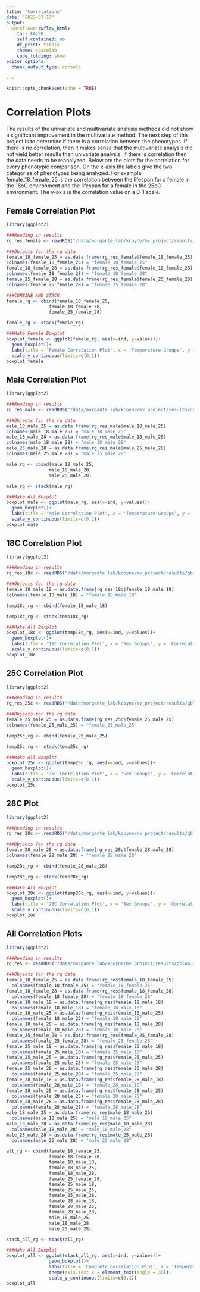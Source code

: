 ```yaml
---
title: "Correlations"
date: “2022-03-17"
output:
  workflowr::wflow_html:
    toc: FALSE
    self_contained: no
    df_print: tibble
    theme: spacelab
    code_folding: show
editor_options:
  chunk_output_type: console

---
```



```r
knitr::opts_chunk$set(echo = TRUE)
```

# Correlation Plots
The results of the univariate and multivariate analysis methods did not show a significant improvement in the multivariate method. The next step of this project is to determine if there is a correlation between the phenotypes. If there is no correlation, then it makes sense that the multivariate analysis did not yield better results than univariate analysis. If there is correlation then the data needs to be reanalyzed. 
Below are the plots for the correlation for every phenotypic comparison. On the x-axis the labels give the two categories of phenotypes being analyzed. For example female_18_female_25 is the correlation between the lifespan for a female in the 18oC environment and the lifespan for a female in the 25oC environment. The y-axis is the correlation value on a 0-1 scale. 

## Female Correlation Plot
```r
library(ggplot2)

###Reading in results
rg_res_female <- readRDS("/data/morgante_lab/kcoyne/mv_project/results/gblup_vs_mvgblup_drosophila_rg_female.rds")

###Objects for the rg data
female_18_female_25 = as.data.frame(rg_res_female$female_18_female_25)
colnames(female_18_female_25) = "female_18_female_25"
female_18_female_28 = as.data.frame(rg_res_female$female_18_female_28)
colnames(female_18_female_28) = "female_18_female_28"
female_25_female_28 = as.data.frame(rg_res_female$female_25_female_28)
colnames(female_25_female_28) = "female_25_female_28"

###COMBINE AND STACK
female_rg <- cbind(female_18_female_25,
                female_18_female_28,
                female_25_female_28)

female_rg <- stack(female_rg)

###Make Female Boxplot
boxplot_female <- ggplot(female_rg, aes(x=ind, y=values))+
  geom_boxplot()+
  labs(title = 'Female Correlation Plot', x = 'Temperature Groups', y = 'Correlation Values')+
  scale_y_continuous(limits=c(0,1))
boxplot_female
```


## Male Correlation Plot
```r
library(ggplot2)

###Reading in results
rg_res_male <- readRDS("/data/morgante_lab/kcoyne/mv_project/results/gblup_vs_mvgblup_drosophila_rg_male.rds")

###Objects for the rg data
male_18_male_25 = as.data.frame(rg_res_male$male_18_male_25)
colnames(male_18_male_25) = "male_18_male_25"
male_18_male_28 = as.data.frame(rg_res_male$male_18_male_28)
colnames(male_18_male_28) = "male_18_male_28"
male_25_male_28 = as.data.frame(rg_res_male$male_25_male_28)
colnames(male_25_male_28) = "male_25_male_28"

male_rg <- cbind(male_18_male_25,
                male_18_male_28,
                male_25_male_28)

male_rg <- stack(male_rg)

###Make All Boxplot
boxplot_male <- ggplot(male_rg, aes(x=ind, y=values))+
  geom_boxplot()+
  labs(title = 'Male Correlation Plot', x = 'Temperature Groups', y = 'Correlation Values')+
  scale_y_continuous(limits=c(0,1))
boxplot_male
```

## 18C Correlation Plot
```r
library(ggplot2)

###Reading in results
rg_res_18c <- readRDS("/data/morgante_lab/kcoyne/mv_project/results/gblup_vs_mvgblup_drosophila_rg_18c.rds")

###Objects for the rg data
female_18_male_18 = as.data.frame(rg_res_18c$female_18_male_18)
colnames(female_18_male_18) = "female_18_male_18"

temp18c_rg <- cbind(female_18_male_18)

temp18c_rg <- stack(temp18c_rg)

###Make All Boxplot
boxplot_18c <- ggplot(temp18c_rg, aes(x=ind, y=values))+
  geom_boxplot()+
  labs(title = '18C Correlation Plot', x = 'Sex Groups', y = 'Correlation Values')+
  scale_y_continuous(limits=c(0,1))
boxplot_18c
```

## 25C Correlation Plot
```r
library(ggplot2)

###Reading in results
rg_res_25c <- readRDS("/data/morgante_lab/kcoyne/mv_project/results/gblup_vs_mvgblup_drosophila_rg_25c.rds")

###Objects for the rg data
female_25_male_25 = as.data.frame(rg_res_25c$female_25_male_25)
colnames(female_25_male_25) = "female_25_male_25"

temp25c_rg <- cbind(female_25_male_25)

temp25c_rg <- stack(temp25c_rg)

###Make All Boxplot
boxplot_25c <- ggplot(temp25c_rg, aes(x=ind, y=values))+
  geom_boxplot()+
  labs(title = '25C Correlation Plot', x = 'Sex Groups', y = 'Correlation Values')+
  scale_y_continuous(limits=c(0,1))
boxplot_25c
```

## 28C Plot
```r
library(ggplot2)

###Reading in results
rg_res_28c <- readRDS("/data/morgante_lab/kcoyne/mv_project/results/gblup_vs_mvgblup_drosophila_rg_28c.rds")

###Objects for the rg data
female_28_male_28 = as.data.frame(rg_res_28c$female_28_male_28)
colnames(female_28_male_28) = "female_28_male_28"

temp28c_rg <- cbind(female_28_male_28)

temp28c_rg <- stack(temp28c_rg)

###Make All Boxplot
boxplot_28c <- ggplot(temp28c_rg, aes(x=ind, y=values))+
  geom_boxplot()+
  labs(title = '28C Correlation Plot', x = 'Sex Groups', y = 'Correlation Values')+
  scale_y_continuous(limits=c(0,1))
boxplot_28c
```

## All Correlation Plots
```r
library(ggplot2)

###Reading in results
rg_res <- readRDS("/data/morgante_lab/kcoyne/mv_project/results/gblup_vs_mvgblup_drosophila_rg.rds")

###Objects for the rg data
female_18_female_25 = as.data.frame(rg_res$female_18_female_25)
  colnames(female_18_female_25) = "female_18_female_25"
female_18_female_28 = as.data.frame(rg_res$female_18_female_28)
  colnames(female_18_female_28) = "female_18_female_28"
female_18_male_18 = as.data.frame(rg_res$female_18_male_18)
  colnames(female_18_male_18) = "female_18_male_18"
female_18_male_25 = as.data.frame(rg_res$female_18_male_25)
  colnames(female_18_male_25) = "female_18_male_25"
female_18_male_28 = as.data.frame(rg_res$female_18_male_28)
  colnames(female_18_male_28) = "female_18_male_28"
female_25_female_28 = as.data.frame(rg_res$female_25_female_28)
  colnames(female_25_female_28) = "female_25_female_28"
female_25_male_18 = as.data.frame(rg_res$female_25_male_18)
  colnames(female_25_male_18) = "female_25_male_18"
female_25_male_25 = as.data.frame(rg_res$female_25_male_25)
  colnames(female_25_male_25) = "female_25_male_25"
female_25_male_28 = as.data.frame(rg_res$female_25_male_28)
  colnames(female_25_male_28) = "female_25_male_28"
female_28_male_18 = as.data.frame(rg_res$female_28_male_18)
  colnames(female_28_male_18) = "female_28_male_18"
female_28_male_25 = as.data.frame(rg_res$female_28_male_25)
  colnames(female_28_male_25) = "female_28_male_25"
female_28_male_28 = as.data.frame(rg_res$female_28_male_28)
  colnames(female_28_male_28) = "female_28_male_28"
male_18_male_25 = as.data.frame(rg_res$male_18_male_25)
  colnames(male_18_male_25) = "male_18_male_25"
male_18_male_28 = as.data.frame(rg_res$male_18_male_28)
  colnames(male_18_male_28) = "male_18_male_28"
male_25_male_28 = as.data.frame(rg_res$male_25_male_28)
  colnames(male_25_male_28) = "male_25_male_28"

all_rg <- cbind(female_18_female_25,
                female_18_female_28,
                female_18_male_18,
                female_18_male_25,
                female_18_male_28,
                female_25_female_28,
                female_25_male_18,
                female_25_male_25,
                female_25_male_28,
                female_28_male_18,
                female_28_male_25,
                female_28_male_28,
                male_18_male_25,
                male_18_male_28,
                male_25_male_28)

stack_all_rg <- stack(all_rg)

###Make All Boxplot
boxplot_all <- ggplot(stack_all_rg, aes(x=ind, y=values))+
                geom_boxplot()+
                labs(title = 'Complete Correlation Plot', x = 'Temperature and Sex Groups', y = 'Correlation Values')+
                theme(axis.text.x = element_text(angle = 30))+
                scale_y_continuous(limits=c(0,1))
boxplot_all
```

